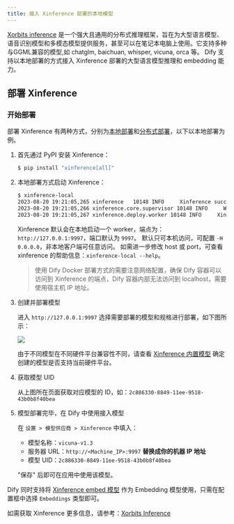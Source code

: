 ```yaml
---
title: 接入 Xinference 部署的本地模型
---
```



[Xorbits inference](https://github.com/xorbitsai/inference) 是一个强大且通用的分布式推理框架，旨在为大型语言模型、语音识别模型和多模态模型提供服务，甚至可以在笔记本电脑上使用。它支持多种与GGML兼容的模型,如 chatglm, baichuan, whisper, vicuna, orca 等。 Dify 支持以本地部署的方式接入 Xinference 部署的大型语言模型推理和 embedding 能力。

## 部署 Xinference

### 开始部署

部署 Xinference 有两种方式，分别为[本地部署](https://github.com/xorbitsai/inference/blob/main/README\_zh\_CN#%E6%9C%AC%E5%9C%B0%E9%83%A8%E7%BD%B2)和[分布式部署](https://github.com/xorbitsai/inference/blob/main/README\_zh\_CN#%E5%88%86%E5%B8%83%E5%BC%8F%E9%83%A8%E7%BD%B2)，以下以本地部署为例。

1.  首先通过 PyPI 安装 Xinference：

    ```bash
    $ pip install "xinference[all]"
    ```
2.  本地部署方式启动 Xinference：

    ```bash
    $ xinference-local
    2023-08-20 19:21:05,265 xinference   10148 INFO     Xinference successfully started. Endpoint: http://127.0.0.1:9997
    2023-08-20 19:21:05,266 xinference.core.supervisor 10148 INFO     Worker 127.0.0.1:37822 has been added successfully
    2023-08-20 19:21:05,267 xinference.deploy.worker 10148 INFO     Xinference worker successfully started.
    ```

    Xinference 默认会在本地启动一个 worker，端点为：`http://127.0.0.1:9997`，端口默认为 `9997`。 默认只可本机访问，可配置 `-H 0.0.0.0`，非本地客户端可任意访问。 如需进一步修改 host 或 port，可查看 xinference 的帮助信息：`xinference-local --help`。

    > 使用 Dify Docker 部署方式的需要注意网络配置，确保 Dify 容器可以访问到 Xinference 的端点，Dify 容器内部无法访问到 localhost，需要使用宿主机 IP 地址。
3.  创建并部署模型

    进入 `http://127.0.0.1:9997` 选择需要部署的模型和规格进行部署，如下图所示：

    ![](https://assets-docs.dify.ai/dify-enterprise-mintlify/zh_CN/development/models-integration/6945f8e7a0ae88d1f67f988d53d420bd.png)

    由于不同模型在不同硬件平台兼容性不同，请查看 [Xinference 内置模型](https://inference.readthedocs.io/en/latest/models/builtin/index.html) 确定创建的模型是否支持当前硬件平台。
4.  获取模型 UID

    从上图所在页面获取对应模型的 ID，如：`2c886330-8849-11ee-9518-43b0b8f40bea`
5.  模型部署完毕，在 Dify 中使用接入模型

    在 `设置 > 模型供应商 > Xinference` 中填入：

    * 模型名称：`vicuna-v1.3`
    * 服务器 URL：`http://<Machine_IP>:9997` **替换成你的机器 IP 地址**
    * 模型 UID：`2c886330-8849-11ee-9518-43b0b8f40bea`

    "保存" 后即可在应用中使用该模型。

Dify 同时支持将 [Xinference embed 模型](https://github.com/xorbitsai/inference/blob/main/README\_zh\_CN#%E5%86%85%E7%BD%AE%E6%A8%A1%E5%9E%8B) 作为 Embedding 模型使用，只需在配置框中选择 `Embeddings` 类型即可。

如需获取 Xinference 更多信息，请参考：[Xorbits Inference](https://github.com/xorbitsai/inference/blob/main/README\_zh\_CN)
